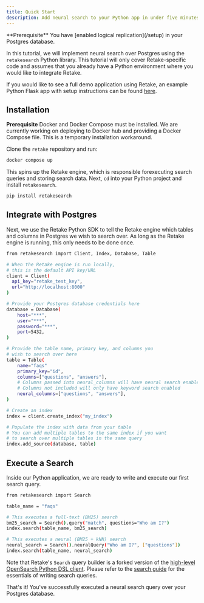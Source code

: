 ```yaml
---
title: Quick Start
description: Add neural search to your Python app in under five minutes
---
```


<Info>
  **Prerequisite** You have [enabled logical replication](/setup) in your
  Postgres database.
</Info>

In this tutorial, we will implement neural search over Postgres using the `retakesearch` Python library.
This tutorial will only cover Retake-specific code and assumes that you already have a Python environment
where you would like to integrate Retake.

If you would like to see a full demo application using Retake, an example Python Flask app with
setup instructions can be found [here](https://github.com/getretake/search/tree/dev/examples/flask).

## Installation

<Info>**Prerequisite** Docker and Docker Compose must be installed.</Info>
<Warning>
  We are currently working on deploying to Docker hub and providing a Docker
  Compose file. This is a temporary installation workaround.
</Warning>

Clone the `retake` repository and run:

```bash
docker compose up
```

This spins up the Retake engine, which is responsible forexecuting search queries and storing search data.
Next, `cd` into your Python project and install `retakesearch`.

```bash
pip install retakesearch
```

## Integrate with Postgres

Next, we use the Retake Python SDK to tell the Retake engine which tables and columns in Postgres we wish
to search over. As long as the Retake engine is running, this only needs to be done once.

```bash
from retakesearch import Client, Index, Database, Table

# When the Retake engine is run locally,
# this is the default API key/URL
client = Client(
  api_key="retake_test_key",
  url="http://localhost:8000"
)

# Provide your Postgres database credentials here
database = Database(
    host="***",
    user="***",
    password="***",
    port=5432,
)

# Provide the table name, primary key, and columns you
# wish to search over here
table = Table(
    name="faqs"
    primary_key="id",
    columns=["questions", "answers"],
    # Columns passed into neural_columns will have neural search enabled
    # Columns not included will only have keyword search enabled
    neural_columns=["questions", "answers"],
)

# Create an index
index = client.create_index("my_index")

# Populate the index with data from your table
# You can add multiple tables to the same index if you want
# to search over multiple tables in the same query
index.add_source(database, table)
```

## Execute a Search

Inside our Python application, we are ready to write and execute our first search query.

```bash
from retakesearch import Search

table_name = "faqs"

# This executes a full-text (BM25) search
bm25_search = Search().query("match", questions="Who am I?")
index.search(table_name, bm25_search)

# This executes a neural (BM25 + kNN) search
neural_search = Search().neuralQuery("Who am I?", ["questions"])
index.search(table_name, neural_search)
```

Note that Retake's `Search` query builder is a forked version of the
[high-level OpenSearch Python DSL client](https://opensearch.org/docs/latest/clients/python-high-level).
Please refer to the [search guide]() for the essentials of writing search queries.

That's it! You've successfully executed a neural search query over your Postgres database.
